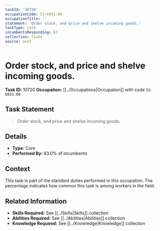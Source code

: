 ```yaml
---
taskId: '10720'
occupationCode: 53-6031.00
occupationTitle: ''
statement: 'Order stock, and price and shelve incoming goods.'
taskType: Core
incumbentsResponding: 83
collection: Tasks
source: onet
---
```

# Order stock, and price and shelve incoming goods.

**Task ID:** 10720
**Occupation:** [[../Occupations|Occupation]] with code `53-6031.00`

## Task Statement

> Order stock, and price and shelve incoming goods.

## Details

- **Type:** Core
- **Performed By:** 83.0% of incumbents

## Context

This task is part of the standard duties performed in this occupation. The percentage indicates how common this task is among workers in the field.

## Related Information

- **Skills Required:** See [[../Skills|Skills]] collection
- **Abilities Required:** See [[../Abilities|Abilities]] collection
- **Knowledge Required:** See [[../Knowledge|Knowledge]] collection
